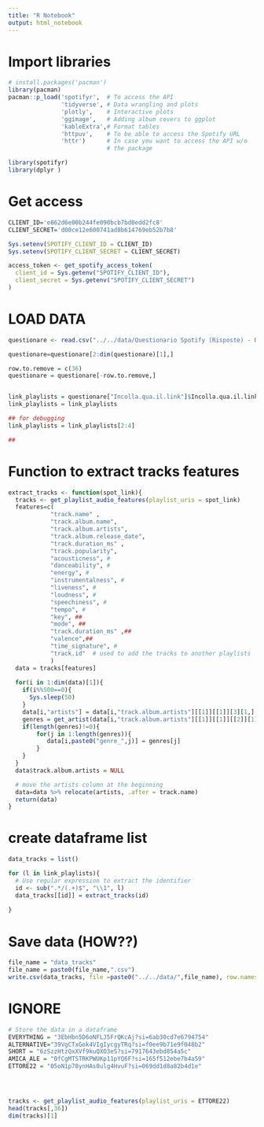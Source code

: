 ```yaml
---
title: "R Notebook"
output: html_notebook
---
```


# Import libraries
```r
# install.packages('pacman')
library(pacman)
pacman::p_load('spotifyr',  # To access the API
               'tidyverse', # Data wrangling and plots
               'plotly',    # Interactive plots
               'ggimage',   # Adding album covers to ggplot
               'kableExtra',# Format tables
               'httpuv',    # To be able to access the Spotify URL
               'httr')      # In case you want to access the API w/o
                            # the package

library(spotifyr)
library(dplyr )
```

# Get access
```r
CLIENT_ID='e862d6e00b244fe090bcb7bd0edd2fc8'
CLIENT_SECRET='d00ce12e600741ad8b614769eb52b7b8'

Sys.setenv(SPOTIFY_CLIENT_ID = CLIENT_ID)
Sys.setenv(SPOTIFY_CLIENT_SECRET = CLIENT_SECRET)

access_token <- get_spotify_access_token(
  client_id = Sys.getenv("SPOTIFY_CLIENT_ID"),
  client_secret = Sys.getenv("SPOTIFY_CLIENT_SECRET")
)
```

# LOAD DATA
```r
questionare <- read.csv("../../data/Questionario Spotify (Risposte) - Risposte del modulo 1.csv")

questionare=questionare[2:dim(questionare)[1],]

row.to.remove = c(36)
questionare = questionare[-row.to.remove,]


link_playlists = questionare["Incolla.qua.il.link"]$Incolla.qua.il.link
link_playlists = link_playlists

## for debugging
link_playlists = link_playlists[2:4]

##
```

# Function to extract tracks features
```r
extract_tracks <- function(spot_link){
  tracks <- get_playlist_audio_features(playlist_uris = spot_link)
  features=c(
            "track.name" ,
            "track.album.name",
            "track.album.artists",
            "track.album.release_date",
            "track.duration_ms" ,
            "track.popularity",
            "acousticness", #
            "danceability", #
            "energy", #
            "instrumentalness", #
            "liveness", #
            "loudness", #
            "speechiness", #
            "tempo", #
            "key", ##
            "mode", ##
            "track.duration_ms" ,##
            "valence",##
            "time_signature", #
            "track.id"  # used to add the tracks to another playlists
            )
  data = tracks[features]
  
  for(i in 1:dim(data)[1]){
    if(i%%500==0){
      Sys.sleep(50)
    }
    data[i,"artists"] = data[i,"track.album.artists"][[1]][[1]][3][1,]
    genres = get_artist(data[i,"track.album.artists"][[1]][[1]][[2]][1])$genres
    if(length(genres)!=0){
        for(j in 1:length(genres)){
           data[i,paste0("genre_",j)] = genres[j]
        }
    }
  }
  data$track.album.artists = NULL

  # move the artists column at the beginning
  data=data %>% relocate(artists, .after = track.name)
  return(data)
}
```
# create dataframe list
```r
data_tracks = list()

for (l in link_playlists){
  # Use regular expression to extract the identifier
  id <- sub(".*/(.+)$", "\\1", l)
  data_tracks[[id]] = extract_tracks(id)
  
}
```


# Save data (HOW??)
```r
file_name = "data_tracks"
file_name = paste0(file_name,".csv")
write.csv(data_tracks, file =paste0("../../data/",file_name), row.names = FALSE)
```

# IGNORE
```r
# Store the data in a dataframe
EVERYTHING = "3EbHbn5D6oNFLJ5FrQKcAj?si=6ab30cd7e6794754"
ALTERNATIVE="39VgCTxGok4VIgIycgyTRq?si=f0ee9b71e9f048b2"
SHORT = "6zSzzHtzQxXVf9kuQXO3eS?si=7917643ebd854a5c"
AMICA_ALE = "0fCgMTSTRKPWUKp11pYQ6F?si=165f512ebe7b4a59"
ETTORE22 = "05oN1p78ynHAs0ulg4HvuF?si=069dd1d8a82b4d1e"




tracks <- get_playlist_audio_features(playlist_uris = ETTORE22)
head(tracks[,36])
dim(tracks)[1]
```



